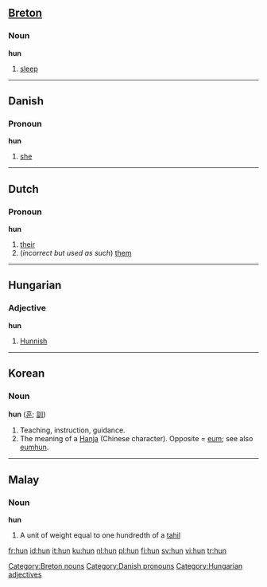 {{see|Hun|hûn}}

==[[Breton]]==

===Noun===
'''hun'''

# [[sleep]]

[[Category:Breton nouns]]

----

==Danish==

===Pronoun===
'''hun'''

# [[she]]

[[Category:Danish pronouns]]

----

==Dutch==

===Pronoun===
'''hun'''

# [[their]]
# (''incorrect but used as such'') [[them]]

----

==Hungarian==

===Adjective===
'''hun'''

# [[Hunnish]]

[[Category:Hungarian adjectives]]

----

==Korean==

===Noun===
'''hun''' ([[훈]]; [[訓]])
# Teaching, instruction, guidance.
# The meaning of a [[Hanja]] (Chinese character). Opposite = [[eum]]; see also [[eumhun]].

----

==Malay==

===Noun===
'''hun'''

# A unit of weight equal to one hundredth of a [[tahil]]

[[fr:hun]]
[[id:hun]]
[[it:hun]]
[[ku:hun]]
[[nl:hun]]
[[pl:hun]]
[[fi:hun]]
[[sv:hun]]
[[vi:hun]]
[[tr:hun]]